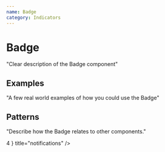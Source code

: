 ```yaml
---
name: Badge
category: Indicators
---
```



# Badge

"Clear description of the Badge component"

## Examples
"A few real world examples of how you could use the Badge"

<Badge />

## Patterns
"Describe how the Badge relates to other components."

<Box position="relative">
    <Box position="absolute" top="-12px" right="-12px">
        <Badge>4</Badge>
    </Box>
    <IconButton icon={<BellIcon/>} title="notifications" />
</Box>
